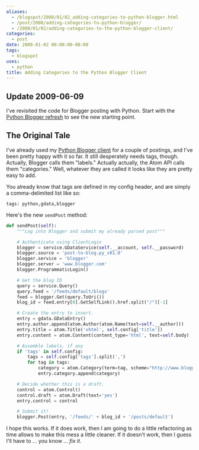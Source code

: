 ```yaml
---
aliases:
  - /blogspot/2008/01/02_adding-categories-to-python-blogger.html
  - /post/2008/adding-categories-to-python-blogger/
  - /2008/01/02/adding-categories-to-the-python-blogger-client/
categories:
  - post
date: 2008-01-02 00:00:00-08:00
tags:
  - blogspot
uses:
  - python
title: Adding Categories to the Python Blogger Client
---
```


[Python Blogger refresh]: /post/2009/06/python-blogger-refresh-part-1/

## Update 2009-06-09

I've revisited the code for Blogger posting with Python. Start with the [Python Blogger refresh][] to see the new starting point.

## The Original Tale

[Python Blogger client]: /post/2007/12/python-loves-blogger-part-1/

I've already used my [Python Blogger client][] for a couple
of postings, and I've been pretty happy with it so far. It still desperately needs
tags, though. Actually, Blogger calls them "labels." Actually actually, the Atom API calls
them "categories." Well, whatever they are called it looks like they are pretty easy to add.

You already know that tags are defined in my config header, and are simply a comma-delimited list like so:

```
tags: python,gdata,blogger
```

Here's the new `sendPost` method:

```python
def sendPost(self):
    """Log into Blogger and submit my already parsed post"""

    # Authenticate using ClientLogin
    blogger = service.GDataService(self.__account, self.__password)
    blogger.source = 'post-to-blog.py_v01.0'
    blogger.service = 'blogger'
    blogger.server = 'www.blogger.com'
    blogger.ProgrammaticLogin()

    # Get the blog ID
    query = service.Query()
    query.feed = '/feeds/default/blogs'
    feed = blogger.Get(query.ToUri())
    blog_id = feed.entry[0].GetSelfLink().href.split("/")[-1]

    # Create the entry to insert.
    entry = gdata.GDataEntry()
    entry.author.append(atom.Author(atom.Name(text=self.__author)))
    entry.title = atom.Title('xhtml', self.config['title'])
    entry.content = atom.Content(content_type='html', text=self.body)

    # Assemble labels, if any
    if 'tags' in self.config:
        tags = self.config['tags'].split(',')
        for tag in tags:
            category = atom.Category(term=tag, scheme="http://www.blogger.com/atom/ns#")
            entry.category.append(category)

    # Decide whether this is a draft.
    control = atom.Control()
    control.draft = atom.Draft(text='yes')
    entry.control = control

    # Submit it!
    blogger.Post(entry, '/feeds/' + blog_id + '/posts/default')
```

I hope this works. If it does work, then I am going to do a little refactoring
as time allows to make this mess a little cleaner. If it doesn't work, then I
guess I'll have to ... you know ... *fix it*.
